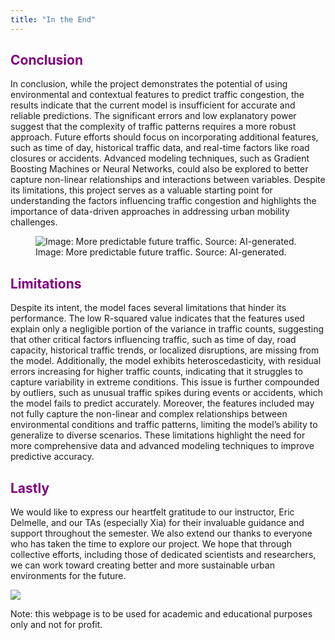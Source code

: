 ```yaml
---
title: "In the End"
---
```


## <span style="color: purple;">Conclusion</span>

In conclusion, while the project demonstrates the potential of using environmental and contextual features to predict traffic congestion, the results indicate that the current model is insufficient for accurate and reliable predictions. The significant errors and low explanatory power suggest that the complexity of traffic patterns requires a more robust approach. Future efforts should focus on incorporating additional features, such as time of day, historical traffic data, and real-time factors like road closures or accidents. Advanced modeling techniques, such as Gradient Boosting Machines or Neural Networks, could also be explored to better capture non-linear relationships and interactions between variables. Despite its limitations, this project serves as a valuable starting point for understanding the factors influencing traffic congestion and highlights the importance of data-driven approaches in addressing urban mobility challenges.</p>

![Image: More predictable future traffic. Source: AI-generated.](images/conclusion.png)

## <span style="color: purple;">Limitations</span>

Despite its intent, the model faces several limitations that hinder its performance. The low R-squared value indicates that the features used explain only a negligible portion of the variance in traffic counts, suggesting that other critical factors influencing traffic, such as time of day, road capacity, historical traffic trends, or localized disruptions, are missing from the model. Additionally, the model exhibits heteroscedasticity, with residual errors increasing for higher traffic counts, indicating that it struggles to capture variability in extreme conditions. This issue is further compounded by outliers, such as unusual traffic spikes during events or accidents, which the model fails to predict accurately. Moreover, the features included may not fully capture the non-linear and complex relationships between environmental conditions and traffic patterns, limiting the model's ability to generalize to diverse scenarios. These limitations highlight the need for more comprehensive data and advanced modeling techniques to improve predictive accuracy.

## <span style="color: purple;">Lastly</span>

We would like to express our heartfelt gratitude to our instructor, Eric Delmelle, and our TAs (especially Xia) for their invaluable guidance and support throughout the semester. We also extend our thanks to everyone who has taken the time to explore our project. We hope that through collective efforts, including those of dedicated scientists and researchers, we can work toward creating better and more sustainable urban environments for the future.

![](images/endend.png)

::: {.callout-important}
Note: this webpage is to be used for academic and educational purposes only and not for profit.
:::
